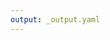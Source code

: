 ```yaml
---
output: _output.yaml
---
```


## {data-background="images/intro.png"}

## {data-background="images/shistory.png"}

## {data-background="images/ihaka.png"}

## {data-background="images/rproject_canva.png"}

## {data-background="images/rcran_canva.png"}

## {data-background="images/rfoundation_canva.png"}

## {data-background="images/rconsortium_canva.png"}

## {data-background="images/ros_canva.png"}

## {data-background="images/rpackage_distribution_canva.png"}

## {data-background="images/rgui_canva.png"}

## {data-background="images/rstudio_canva.png"}

## {data-background="images/data_input_canva.png"}

## {data-background="images/databases_canva.png"}

## {data-background="images/databases2_canva.png"}

## {data-background="images/dataviz_canva.png"}

## {data-background="images/rmarkdown_canva.png"}

## {data-background="images/shiny_canva.png"}

## {data-background="images/cloud_canva.png"}

## {data-background="images/thankyou.png"}


